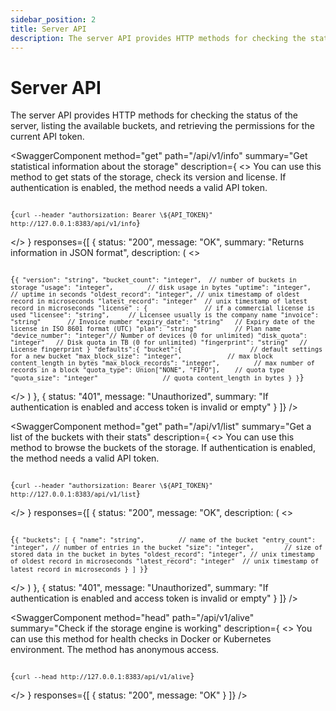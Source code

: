 ```yaml
---
sidebar_position: 2
title: Server API
description: The server API provides HTTP methods for checking the status of the server, listing the available buckets, and retrieving the permissions for the current API token.
---
```



# Server API

The server API provides HTTP methods for checking the status of the server, listing the available buckets, and retrieving the permissions for the current API token.

<SwaggerComponent
  method="get"
  path="/api/v1/info"
  summary="Get statistical information about the storage"
  description={
    <>
      You can use this method to get stats of the storage, check its version and license. If authentication is enabled, the method needs a valid API token.
      <pre><code>
      {`curl --header "authorsization: Bearer \${API_TOKEN}" http://127.0.0.1:8383/api/v1/info`}
      </code></pre>
    </>
  }
  responses={[
    {
      status: "200",
      message: "OK",
      summary: "Returns information in JSON format",
      description: (
        <>
          <pre><code>
          {`{
    "version": "string",
    "bucket_count": "integer",  // number of buckets in storage
    "usage": "integer",         // disk usage in bytes
    "uptime": "integer",        // uptime in seconds
    "oldest_record": "integer", // unix timestamp of oldest record in microseconds
    "latest_record": "integer"  // unix timestamp of latest record in microseconds
    "license" : {               // if a commercial license is used
      "licensee": "string",     // Licensee usually is the company name
      "invoice": "string"       // Invoice number
      "expiry_date": "string"   // Expiry date of the license in ISO 8601 format (UTC)
      "plan": "string"          // Plan name
      "device_number": "integer"// Number of devices (0 for unlimited)
      "disk_quota": "integer"   // Disk quota in TB (0 for unlimited)
      "fingerprint": "string"   // License fingerprint
    }
    "defaults":{
      "bucket":{                  // default settings for a new bucket
          "max_block_size": "integer",            // max block content_length in bytes
          "max_block_records": "integer",         // max number of records in a block
          "quota_type": Union["NONE", "FIFO"],    // quota type
          "quota_size": "integer"                 // quota content_length in bytes
      }
}`}
          </code></pre>
        </>
      )
    },
    {
      status: "401",
      message: "Unauthorized",
      summary: "If authentication is enabled and access token is invalid or empty"
    }
  ]}
/>

<SwaggerComponent
  method="get"
  path="/api/v1/list"
  summary="Get a list of the buckets with their stats"
  description={
    <>
      You can use this method to browse the buckets of the storage. If authentication is enabled, the method needs a valid API token.
      <pre><code>
      {`curl --header "authorsization: Bearer \${API_TOKEN}" http://127.0.0.1:8383/api/v1/list`}
      </code></pre>
    </>
  }
  responses={[
    {
      status: "200",
      message: "OK",
      description: (
        <>
          <pre><code>
          {`{
    "buckets": [
      {
        "name": "string",         // name of the bucket
        "entry_count": "integer", // number of entries in the bucket
        "size": "integer",        // size of stored data in the bucket in bytes
        "oldest_record": "integer", // unix timestamp of oldest record in microseconds
        "latest_record": "integer"  // unix timestamp of latest record in microseconds
      }
    ]
}`}
          </code></pre>
        </>
      )
    },
    {
      status: "401",
      message: "Unauthorized",
      summary: "If authentication is enabled and access token is invalid or empty"
    }
  ]}
/>

<SwaggerComponent
  method="head"
  path="/api/v1/alive"
  summary="Check if the storage engine is working"
  description={
    <>
      You can use this method for health checks in Docker or Kubernetes environment. The method has anonymous access.
      <pre><code>
      {`curl --head http://127.0.0.1:8383/api/v1/alive`}
      </code></pre>
    </>
  }
  responses={[
    {
      status: "200",
      message: "OK"
    }
  ]}
/>
